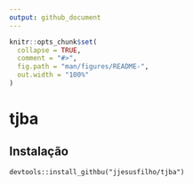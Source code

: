 ```yaml
---
output: github_document
---
```


<!-- README.md is generated from README.Rmd. Please edit that file -->

```r
knitr::opts_chunk$set(
  collapse = TRUE,
  comment = "#>",
  fig.path = "man/figures/README-",
  out.width = "100%"
)
```

# tjba

<!-- badges: start -->
<!-- badges: end -->

## Instalação

```
devtools::install_githbu("jjesusfilho/tjba")
```

